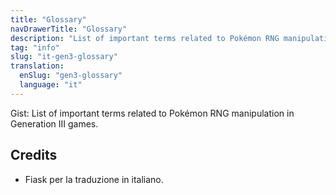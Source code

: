 ```yaml
---
title: "Glossary"
navDrawerTitle: "Glossary"
description: "List of important terms related to Pokémon RNG manipulation in Generation III games."
tag: "info"
slug: "it-gen3-glossary"
translation:
  enSlug: "gen3-glossary"
  language: "it"
---
```


<Gist>
  Gist: List of important terms related to Pokémon RNG manipulation in
  Generation III games.
</Gist>

<Glossary jsonFileId="it-gen3" />

## Credits

- Fiask per la traduzione in italiano.
